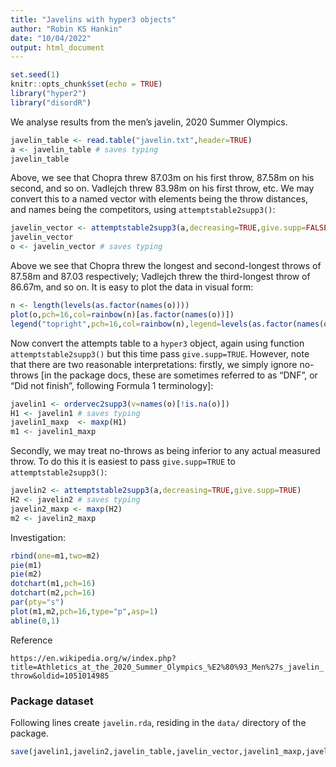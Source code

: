```yaml
---
title: "Javelins with hyper3 objects"
author: "Robin KS Hankin"
date: "10/04/2022"
output: html_document
---
```


```r
set.seed(1)
knitr::opts_chunk$set(echo = TRUE)
library("hyper2")
library("disordR")
```

We analyse results from the men's javelin, 2020 Summer Olympics.

```r
javelin_table <- read.table("javelin.txt",header=TRUE)
a <- javelin_table # saves typing
javelin_table
```

Above, we see that Chopra threw 87.03m on his first throw, 87.58m on
his second, and so on.  Vadlejch threw 83.98m on his first throw, etc.
We may convert this to a named vector with elements being the throw
distances, and names being the competitors, using
`attemptstable2supp3()`:

```r
javelin_vector <- attemptstable2supp3(a,decreasing=TRUE,give.supp=FALSE)
javelin_vector
o <- javelin_vector # saves typing
```

Above we see that Chopra threw the longest and second-longest throws
of 87.58m and 87.03 respectively; Vadlejch threw the third-longest
throw of 86.67m, and so on.  It is easy to plot the data in visual
form:

```r
n <- length(levels(as.factor(names(o))))
plot(o,pch=16,col=rainbow(n)[as.factor(names(o))])
legend("topright",pch=16,col=rainbow(n),legend=levels(as.factor(names(o))))
```

Now convert the attempts table to a `hyper3` object, again using
function `attemptstable2supp3()` but this time pass `give.supp=TRUE`.
However, note that there are two reasonable interpretations: firstly,
we simply ignore no-throws [in the package docs, these are sometimes
referred to as "DNF", or "Did not finish", following Formula 1
terminology]:

```r
javelin1 <- ordervec2supp3(v=names(o)[!is.na(o)])
H1 <- javelin1 # saves typing
javelin1_maxp  <- maxp(H1)
m1 <- javelin1_maxp
```

Secondly, we may treat no-throws as being inferior to any actual
measured throw.  To do this it is easiest to pass `give.supp=TRUE` to
`attemptstable2supp3()`:

```r
javelin2 <- attemptstable2supp3(a,decreasing=TRUE,give.supp=TRUE)
H2 <- javelin2 # saves typing
javelin2_maxp <- maxp(H2)
m2 <- javelin2_maxp
```

Investigation:


```r
rbind(one=m1,two=m2)
pie(m1)
pie(m2)
dotchart(m1,pch=16)
dotchart(m2,pch=16)
par(pty="s")
plot(m1,m2,pch=16,type="p",asp=1)
abline(0,1)
```


Reference

`https://en.wikipedia.org/w/index.php?title=Athletics_at_the_2020_Summer_Olympics_%E2%80%93_Men%27s_javelin_throw&oldid=1051014985`



### Package dataset {-}

Following lines create `javelin.rda`, residing in the `data/`
directory of the package.

```r
save(javelin1,javelin2,javelin_table,javelin_vector,javelin1_maxp,javelin2_maxp,  file="javelin.rda")
```

